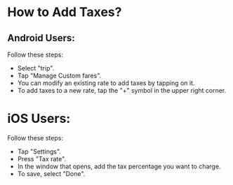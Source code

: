 # How to Add Taxes?

## Android Users:

Follow these steps:

* Select "trip".
* Tap "Manage Custom fares".
* You can modify an existing rate to add taxes by tapping on it.
* To add taxes to a new rate, tap the "+" symbol in the upper right corner.

# iOS Users:

Follow these steps:

* Tap "Settings".
*  Press "Tax rate".
* In the window that opens, add the tax percentage you want to charge.
* To save, select "Done".

